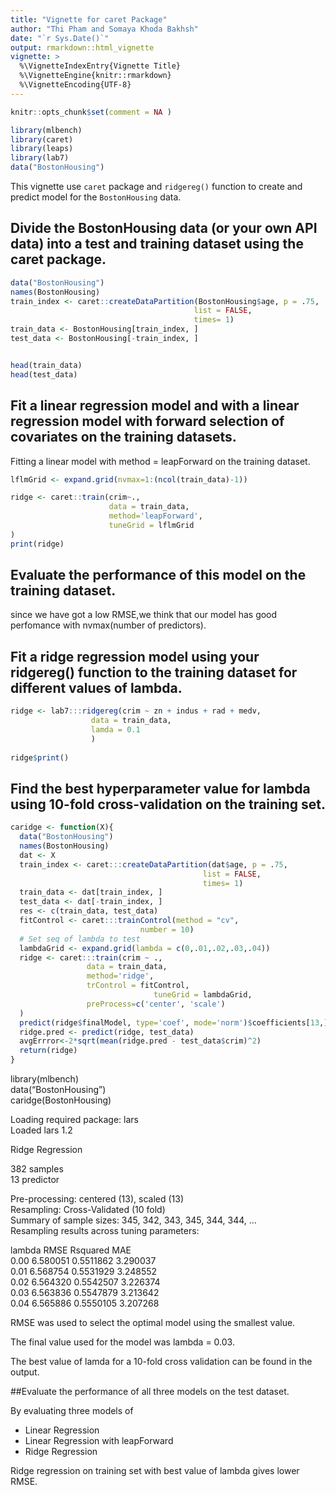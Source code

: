 ```yaml
---
title: "Vignette for caret Package"
author: "Thi Pham and Somaya Khoda Bakhsh"
date: "`r Sys.Date()`"
output: rmarkdown::html_vignette
vignette: >
  %\VignetteIndexEntry{Vignette Title}
  %\VignetteEngine{knitr::rmarkdown}
  %\VignetteEncoding{UTF-8}
---
```


```r
knitr::opts_chunk$set(comment = NA )
```

```r
library(mlbench)
library(caret)
library(leaps)
library(lab7)
data("BostonHousing")
```

This vignette use `caret` package and `ridgereg()` function to create and predict model for the `BostonHousing` data.

## Divide the BostonHousing data (or your own API data) into a test and training dataset using the caret package.

```r
data("BostonHousing")
names(BostonHousing)
train_index <- caret::createDataPartition(BostonHousing$age, p = .75,
                                         list = FALSE,
                                         times= 1)
train_data <- BostonHousing[train_index, ]
test_data <- BostonHousing[-train_index, ]


head(train_data)
head(test_data)
```


## Fit a linear regression model and with a linear regression model with forward selection of covariates on the training datasets.   

Fitting a linear model with method = leapForward on the training dataset.

```r
lflmGrid <- expand.grid(nvmax=1:(ncol(train_data)-1))

ridge <- caret::train(crim~.,
                      data = train_data,
                      method='leapForward',
                      tuneGrid = lflmGrid
)
print(ridge)
```

## Evaluate the performance of this model on the training dataset.

since we have got a low RMSE,we think that our model has good perfomance with nvmax(number of predictors).    


## Fit a ridge regression model using your ridgereg() function to the training dataset for different values of lambda.

```r
ridge <- lab7:::ridgereg(crim ~ zn + indus + rad + medv,
                  data = train_data,
                  lamda = 0.1 
                  )
              
ridge$print()
```

## Find the best hyperparameter value for lambda using 10-fold cross-validation on the training set.  

```r
caridge <- function(X){
  data("BostonHousing")
  names(BostonHousing)
  dat <- X
  train_index <- caret:::createDataPartition(dat$age, p = .75,
                                           list = FALSE,
                                           times= 1)
  train_data <- dat[train_index, ]
  test_data <- dat[-train_index, ]
  res <- c(train_data, test_data)
  fitControl <- caret:::trainControl(method = "cv",
                             number = 10)
  # Set seq of lambda to test
  lambdaGrid <- expand.grid(lambda = c(0,.01,.02,.03,.04))
  ridge <- caret:::train(crim ~ .,
                 data = train_data,
                 method='ridge',
                 trControl = fitControl,
                                tuneGrid = lambdaGrid,
                 preProcess=c('center', 'scale')
  )
  predict(ridge$finalModel, type='coef', mode='norm')$coefficients[13,]
  ridge.pred <- predict(ridge, test_data)
  avgErrror<-2*sqrt(mean(ridge.pred - test_data$crim)^2)
  return(ridge)
}
```

library(mlbench)  
data("BostonHousing")  
caridge(BostonHousing)  

Loading required package: lars  
Loaded lars 1.2  

Ridge Regression   

382 samples  
 13 predictor  

Pre-processing: centered (13), scaled (13)   
Resampling: Cross-Validated (10 fold)   
Summary of sample sizes: 345, 342, 343, 345, 344, 344, ...   
Resampling results across tuning parameters:  

  lambda  RMSE      Rsquared   MAE       
  0.00    6.580051  0.5511862  3.290037  
  0.01    6.568754  0.5531929  3.248552  
  0.02    6.564320  0.5542507  3.226374  
  0.03    6.563836  0.5547879  3.213642  
  0.04    6.565886  0.5550105  3.207268  

RMSE was used to select the optimal model using  the smallest value.  

The final value used for the model was lambda = 0.03.  


The best value of lamda for a 10-fold cross validation can be found in the output.  


##Evaluate the performance of all three models on the test dataset.

By evaluating three models of 

* Linear Regression
* Linear Regression with leapForward
* Ridge Regression

Ridge regression on training set with best value of lambda gives lower RMSE.













